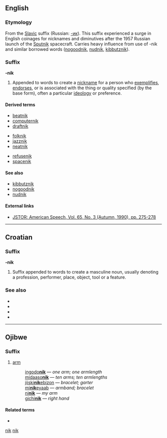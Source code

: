 {{wikipedia}}
==English==

===Etymology===
From the [[w:Slavic languages|Slavic]] suffix (Russian: [[-ик]]). This suffix experienced a surge in English coinages for nicknames and diminutives after the 1957 Russian launch of the [[w:Sputnik program|Sputnik]] spacecraft.  Carries heavy influence from {{etyl|yi}} use of -nik and similar borrowed words ([[nogoodnik]], [[nudnik]], [[kibbutznik]]).

===Suffix===
'''-nik'''

# Appended to words to create a [[nickname]] for a person who [[exemplify|exemplifies]], [[endorse]]s, or is associated with the thing or quality specified (by the base form), often a particular [[ideology]] or preference.

====Derived terms====
{{top3}}
* [[beatnik]]
* [[computernik]]
* [[draftnik]]
{{mid3}}
* [[folknik]]
* [[jazznik]]
* [[neatnik]]
{{mid3}}
* [[refusenik]]
* [[spacenik]]
{{bottom}}

====See also====
* [[kibbutznik]]
* [[nogoodnik]]
* [[nudnik]]

====External links====
* [http://www.jstor.org/pss/455919 JSTOR: American Speech, Vol. 65, No. 3 (Autumn, 1990), pp. 275-278]

[[Category:English suffixes|nik]]

----

==Croatian==

===Suffix===
'''-nik'''

# Suffix appended to words to create a masculine noun, usually denoting a profession, performer, place, object, tool or a feature.

===See also===
* {{l|hr|-ik}}
* {{l|hr|-enik}}
* {{l|hr|-ovnik}}
* {{l|hr|-evnik}}

[[Category:Croatian suffixes|nik]]

----

==Ojibwe==

===Suffix===
{{infl|oj|suffix|plural|=-nikan}}

# [[arm]]
#:[[ingodonik|ingodo'''nik''']] — ''one arm; one armlength''
#:[[midaasonik|midaaso'''nik''']] — ''ten arms; ten armlengths''
#:[[jiiskinikebizon|jiiski'''nik'''ebizon]] — ''bracelet; garter''
#:[[minikeyaab|mi'''nik'''eyaab]] — ''armband; bracelet''
#:[[ninik|ni'''nik''']] — ''my arm''
#:[[gichinik|gichi'''nik''']] — ''right hand''

====Related terms====
*{{l|oj|-nike}}